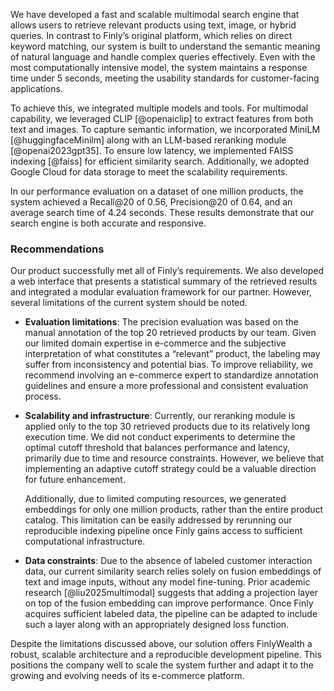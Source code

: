 We have developed a fast and scalable multimodal search engine that allows users to retrieve relevant products using text, image, or hybrid queries. In contrast to Finly’s original platform, which relies on direct keyword matching, our system is built to understand the semantic meaning of natural language and handle complex queries effectively. Even with the most computationally intensive model, the system maintains a response time under 5 seconds, meeting the usability standards for customer-facing applications.

To achieve this, we integrated multiple models and tools. For multimodal capability, we leveraged CLIP [@openaiclip] to extract features from both text and images. To capture semantic information, we incorporated MiniLM [@huggingfaceMinilm] along with an LLM-based reranking module [@openai2023gpt35]. To ensure low latency, we implemented FAISS indexing [@faiss] for efficient similarity search. Additionally, we adopted Google Cloud for data storage to meet the scalability requirements.

In our performance evaluation on a dataset of one million products, the system achieved a Recall@20 of 0.56, Precision@20 of 0.64, and an average search time of 4.24 seconds. These results demonstrate that our search engine is both accurate and responsive.

### Recommendations

Our product successfully met all of Finly’s requirements. We also developed a web interface that presents a statistical summary of the retrieved results and integrated a modular evaluation framework for our partner. However, several limitations of the current system should be noted.

- **Evaluation limitations**: The precision evaluation was based on the manual annotation of the top 20 retrieved products by our team. Given our limited domain expertise in e-commerce and the subjective interpretation of what constitutes a "relevant" product, the labeling may suffer from inconsistency and potential bias. To improve reliability, we recommend involving an e-commerce expert to standardize annotation guidelines and ensure a more professional and consistent evaluation process.

- **Scalability and infrastructure**: Currently, our reranking module is applied only to the top 30 retrieved products due to its relatively long execution time. We did not conduct experiments to determine the optimal cutoff threshold that balances performance and latency, primarily due to time and resource constraints. However, we believe that implementing an adaptive cutoff strategy could be a valuable direction for future enhancement.

    Additionally, due to limited computing resources, we generated embeddings for only one million products, rather than the entire product catalog. This limitation can be easily addressed by rerunning our reproducible indexing pipeline once Finly gains access to sufficient computational infrastructure.

- **Data constraints**: Due to the absence of labeled customer interaction data, our current similarity search relies solely on fusion embeddings of text and image inputs, without any model fine-tuning. Prior academic research [@liu2025multimodal] suggests that adding a projection layer on top of the fusion embedding can improve performance. Once Finly acquires sufficient labeled data, the pipeline can be adapted to include such a layer along with an appropriately designed loss function.

Despite the limitations discussed above, our solution offers FinlyWealth a robust, scalable architecture and a reproducible development pipeline. This positions the company well to scale the system further and adapt it to the growing and evolving needs of its e-commerce platform.



